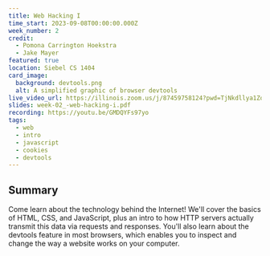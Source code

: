```yaml
---
title: Web Hacking I
time_start: 2023-09-08T00:00:00.000Z
week_number: 2
credit:
  - Pomona Carrington Hoekstra
  - Jake Mayer
featured: true
location: Siebel CS 1404
card_image:
  background: devtools.png
  alt: A simplified graphic of browser devtools
live_video_url: https://illinois.zoom.us/j/87459758124?pwd=TjNkdllya1ZocUtzMlZJL2JnUVo3Zz09
slides: week-02_-web-hacking-i.pdf
recording: https://youtu.be/GMDQYFs97yo
tags:
  - web
  - intro
  - javascript
  - cookies
  - devtools
---
```


## Summary
Come learn about the technology behind the Internet! We'll cover the basics of HTML, CSS, and JavaScript, plus an intro to how HTTP servers actually transmit this data via requests and responses. You'll also learn about the devtools feature in most browsers, which enables you to inspect and change the way a website works on your computer.